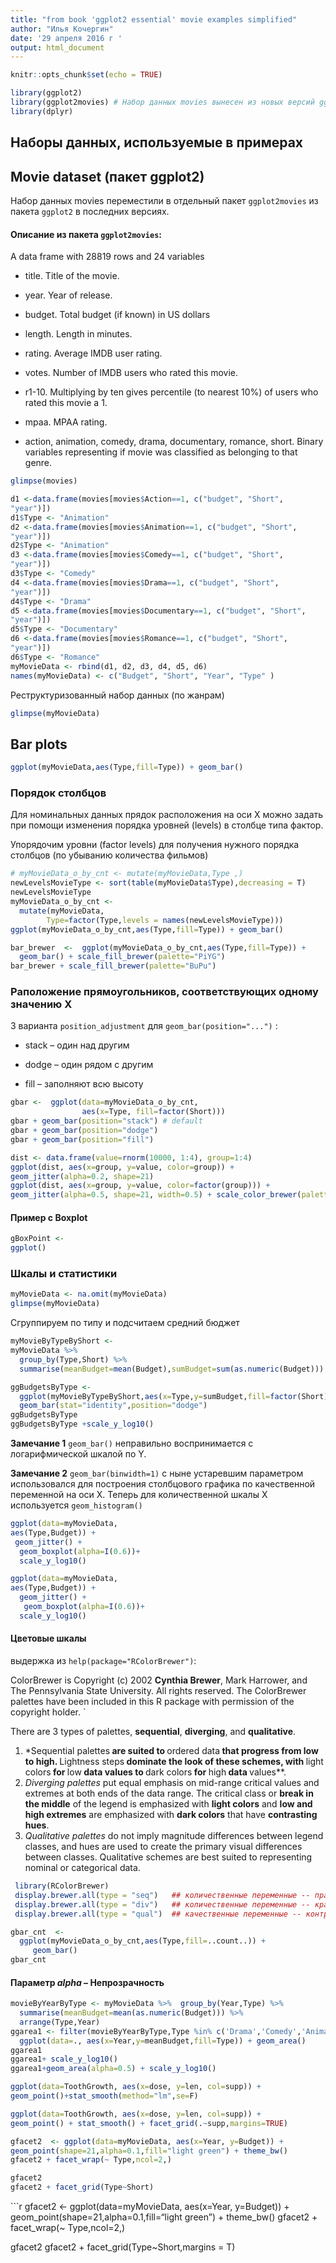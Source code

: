 ```yaml
---
title: "from book 'ggplot2 essential' movie examples simplified"
author: "Илья Кочергин"
date: '29 апреля 2016 г '
output: html_document
---
```


```r
knitr::opts_chunk$set(echo = TRUE)
```


```r
library(ggplot2)
library(ggplot2movies) # Набор данных movies вынесен из новых версий ggplot2
library(dplyr)
```
## Наборы данных, используемые в  примерах
## Movie dataset (пакет ggplot2)

Набор данных movies переместили в отдельный пакет `ggplot2movies` из пакета `ggplot2` в последних версиях.

#### Описание из пакета `ggplot2movies`:

A data frame with 28819 rows and 24 variables

* title. Title of the movie.

* year. Year of release.

* budget. Total budget (if known) in US dollars

* length. Length in minutes.

* rating. Average IMDB user rating.

* votes. Number of IMDB users who rated this movie.

* r1-10. Multiplying by ten gives percentile (to nearest 10%) of users who rated this movie a 1.

* mpaa. MPAA rating.

* action, animation, comedy, drama, documentary, romance, short. Binary variables representing
if movie was classified as belonging to that genre.

```r
glimpse(movies)

```

```r
d1 <-data.frame(movies[movies$Action==1, c("budget", "Short",
"year")])
d1$Type <- "Animation"
d2 <-data.frame(movies[movies$Animation==1, c("budget", "Short",
"year")])
d2$Type <- "Animation"
d3 <-data.frame(movies[movies$Comedy==1, c("budget", "Short",
"year")])
d3$Type <- "Comedy"
d4 <-data.frame(movies[movies$Drama==1, c("budget", "Short",
"year")])
d4$Type <- "Drama"
d5 <-data.frame(movies[movies$Documentary==1, c("budget", "Short",
"year")])
d5$Type <- "Documentary"
d6 <-data.frame(movies[movies$Romance==1, c("budget", "Short",
"year")])
d6$Type <- "Romance"
myMovieData <- rbind(d1, d2, d3, d4, d5, d6)
names(myMovieData) <- c("Budget", "Short", "Year", "Type" )
```

Реструктуризованный набор данных (по жанрам)

```r
glimpse(myMovieData)
```

## Bar plots

```r
ggplot(myMovieData,aes(Type,fill=Type)) + geom_bar()
```

### Порядок столбцов

Для номинальных данных прядок расположения на оси X можно задать при помощи изменения порядка уровней (levels) в столбце типа фактор.

Упорядочим уровни (factor levels) для получения нужного порядка столбцов (по убыванию количества фильмов)

```r
# myMovieData_o_by_cnt <- mutate(myMovieData,Type ,)
newLevelsMovieType <- sort(table(myMovieData$Type),decreasing = T)
newLevelsMovieType 
myMovieData_o_by_cnt <-
  mutate(myMovieData,
        Type=factor(Type,levels = names(newLevelsMovieType)))
ggplot(myMovieData_o_by_cnt,aes(Type,fill=Type)) + geom_bar()
```


```r
bar_brewer  <-  ggplot(myMovieData_o_by_cnt,aes(Type,fill=Type)) +
  geom_bar() + scale_fill_brewer(palette="PiYG")
bar_brewer + scale_fill_brewer(palette="BuPu")
```



### Раположение прямоугольников, соответствующих одному значению X

3 варианта `position_adjustment` для `geom_bar(position="...")` :

* stack -- один над другим

* dodge -- один рядом с другим 

* fill  -- заполняют всю высоту 

```r
gbar <-  ggplot(data=myMovieData_o_by_cnt,
                aes(x=Type, fill=factor(Short)))
gbar + geom_bar(position="stack") # default 
gbar + geom_bar(position="dodge")
gbar + geom_bar(position="fill")
```


```r
dist <- data.frame(value=rnorm(10000, 1:4), group=1:4)
ggplot(dist, aes(x=group, y=value, color=group)) +
geom_jitter(alpha=0.2, shape=21)
ggplot(dist, aes(x=group, y=value, color=factor(group))) +
geom_jitter(alpha=0.5, shape=21, width=0.5) + scale_color_brewer(palette="YlOrRd")
```



#### Пример с Boxplot 

```r
gBoxPoint <- 
ggplot()
```

### Шкалы и статистики 












```r
myMovieData <- na.omit(myMovieData)
glimpse(myMovieData)
```

Сгруппируем по типу и подсчитаем средний бюджет

```r
myMovieByTypeByShort <- 
myMovieData %>% 
  group_by(Type,Short) %>% 
  summarise(meanBudget=mean(Budget),sumBudget=sum(as.numeric(Budget)))

ggBudgetsByType <- 
  ggplot(myMovieByTypeByShort,aes(x=Type,y=sumBudget,fill=factor(Short))) +
  geom_bar(stat="identity",position="dodge")
ggBudgetsByType
ggBudgetsByType +scale_y_log10()
```


**Замечание 1** `geom_bar()` неправильно воспринимается с логарифмической шкалой по Y.

**Замечание 2** `geom_bar(binwidth=1)` с ныне устаревшим параметром использовался для построения столбцового графика по качественной переменной на оси X. Теперь для количественной шкалы X используется `geom_histogram()`

```r
ggplot(data=myMovieData,
aes(Type,Budget)) +
 geom_jitter() + 
  geom_boxplot(alpha=I(0.6))+
  scale_y_log10()
```

```r
ggplot(data=myMovieData,
aes(Type,Budget)) +
  geom_jitter() + 
   geom_boxplot(alpha=I(0.6))+
  scale_y_log10()
```




#### Цветовые шкалы



выдержка из `help(package="RColorBrewer")`:

ColorBrewer is Copyright (c) 2002 **Cynthia Brewer**, Mark Harrower, and The Pennsylvania State University. All rights reserved. 
The ColorBrewer palettes have been included in this R package with permission of the copyright holder. 
`

There are 3 types of palettes, **sequential**, **diverging**, and **qualitative**.

1. *Sequential palettes** are suited to **ordered data** that progress from low to high. **Lightness steps** dominate the look of these schemes, with **light colors** for **low** data values to **dark colors** for **high** data **values**. 
2. *Diverging palettes* put equal emphasis on mid-range critical values and extremes at both ends of the data range. The critical class or **break in the middle** of the legend is emphasized with **light colors** and **low and high extremes** are emphasized with **dark colors** that have **contrasting hues**. 
3. *Qualitative palettes* do not imply magnitude differences between legend classes, and hues are used to create the primary visual differences between classes. Qualitative schemes are best suited to representing nominal or categorical data.

```r
 library(RColorBrewer)
 display.brewer.all(type = "seq")   ## количественные переменные -- правый край шкалы тёмный
 display.brewer.all(type = "div")   ## количественные переменные -- края шкалы темные 
 display.brewer.all(type = "qual")  ## качественные переменные -- контрастные цвета

```


```r
gbar_cnt  <-
  ggplot(myMovieData_o_by_cnt,aes(Type,fill=..count..)) +
     geom_bar()
gbar_cnt
```

#### Параметр *alpha* -- Непрозрачность

```r
movieByYearByType <- myMovieData %>%  group_by(Year,Type) %>% 
  summarise(meanBudget=mean(as.numeric(Budget))) %>% 
  arrange(Type,Year)
ggarea1 <- filter(movieByYearByType,Type %in% c('Drama','Comedy','Animation')) %>% 
  ggplot(data=., aes(x=Year,y=meanBudget,fill=Type)) + geom_area()
ggarea1
ggarea1+ scale_y_log10()
ggarea1+geom_area(alpha=0.5) + scale_y_log10()
```


```r

ggplot(data=ToothGrowth, aes(x=dose, y=len, col=supp)) +
geom_point()+stat_smooth(method="lm",se=F)

```


```r
ggplot(data=ToothGrowth, aes(x=dose, y=len, col=supp)) +
geom_point() + stat_smooth() + facet_grid(.~supp,margins=TRUE)

```


```r
gfacet2  <- ggplot(data=myMovieData, aes(x=Year, y=Budget)) +
geom_point(shape=21,alpha=0.1,fill="light green") + theme_bw()
gfacet2 + facet_wrap(~ Type,ncol=2,)

gfacet2
gfacet2 + facet_grid(Type~Short)
```

```r
gfacet2  <- ggplot(data=myMovieData, aes(x=Year, y=Budget)) +
geom_point(shape=21,alpha=0.1,fill="light green") + theme_bw()
gfacet2 + facet_wrap(~ Type,ncol=2,)

gfacet2
gfacet2 + facet_grid(Type~Short,margins = T)